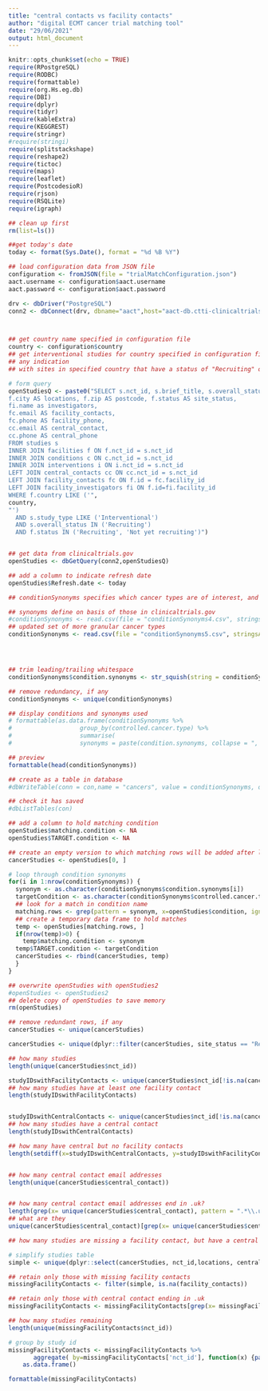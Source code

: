 ```yaml
---
title: "central contacts vs facility contacts"
author: "digital ECMT cancer trial matching tool"
date: "29/06/2021"
output: html_document
---
```


```r
knitr::opts_chunk$set(echo = TRUE)
require(RPostgreSQL)
require(RODBC)
require(formattable)
require(org.Hs.eg.db)
require(DBI)
require(dplyr)
require(tidyr)
require(kableExtra)
require(KEGGREST)
require(stringr)
#require(stringi)
require(splitstackshape)
require(reshape2)
require(tictoc)
require(maps)
require(leaflet)
require(PostcodesioR)
require(rjson)
require(RSQLite)
require(igraph)

## clean up first
rm(list=ls())

##get today's date
today <- format(Sys.Date(), format = "%d %B %Y")
```

```r
## load configuration data from JSON file
configuration <- fromJSON(file = "trialMatchConfiguration.json")
aact.username <- configuration$aact.username
aact.password <- configuration$aact.password

drv <- dbDriver("PostgreSQL")
conn2 <- dbConnect(drv, dbname="aact",host="aact-db.ctti-clinicaltrials.org", port=5432, user=aact.username, password=aact.password )




```

 
```r

## get country name specified in configuration file
country <- configuration$country
## get interventional studies for country specified in configuration file
## any indication
## with sites in specified country that have a status of "Recruiting" or "Not yet recruiting"

# form query
openStudiesQ <- paste0("SELECT s.nct_id, s.brief_title, s.overall_status, c.name AS condition, i.name AS interventions, f.name AS site_name,
f.city AS locations, f.zip AS postcode, f.status AS site_status,
fi.name as investigators,
fc.email AS facility_contacts, 
fc.phone AS facility_phone,
cc.email AS central_contact, 
cc.phone AS central_phone
FROM studies s
INNER JOIN facilities f ON f.nct_id = s.nct_id
INNER JOIN conditions c ON c.nct_id = s.nct_id
INNER JOIN interventions i ON i.nct_id = s.nct_id
LEFT JOIN central_contacts cc ON cc.nct_id = s.nct_id
LEFT JOIN facility_contacts fc ON f.id = fc.facility_id
LEFT JOIN facility_investigators fi ON f.id=fi.facility_id
WHERE f.country LIKE ('",
country,
"')
  AND s.study_type LIKE ('Interventional')
  AND s.overall_status IN ('Recruiting')
  AND f.status IN ('Recruiting', 'Not yet recruiting')")


## get data from clinicaltrials.gov
openStudies <- dbGetQuery(conn2,openStudiesQ)

## add a column to indicate refresh date
openStudies$Refresh.date <- today

```

  
```r
## conditionSynonyms specifies which cancer types are of interest, and which condition names (as used by clinicaltrials.gov) will be considered as matches for each

## synonyms define on basis of those in clinicaltrials.gov
#conditionSynonyms <- read.csv(file = "conditionSynonyms4.csv", stringsAsFactors = FALSE)
## updated set of more granular cancer types
conditionSynonyms <- read.csv(file = "conditionSynonyms5.csv", stringsAsFactors = FALSE)




## trim leading/trailing whitespace
conditionSynonyms$condition.synonyms <- str_squish(string = conditionSynonyms$condition.synonyms)

## remove redundancy, if any
conditionSynonyms <- unique(conditionSynonyms)

## display conditions and synonyms used
# formattable(as.data.frame(conditionSynonyms %>% 
#                   group_by(controlled.cancer.type) %>%
#                   summarise(
#                   synonyms = paste(condition.synonyms, collapse = ", "))))

## preview
formattable(head(conditionSynonyms))

## create as a table in database
#dbWriteTable(conn = con,name = "cancers", value = conditionSynonyms, overwrite=TRUE)

## check it has saved
#dbListTables(con)

```
 

```r
## add a column to hold matching condition
openStudies$matching.condition <- NA
openStudies$TARGET.condition <- NA

## create an empty version to which matching rows will be added after looping through condition synonyms
cancerStudies <- openStudies[0, ]

# loop through condition synonyms
for(i in 1:nrow(conditionSynonyms)) {
  synonym <- as.character(conditionSynonyms$condition.synonyms[i])
  targetCondition <- as.character(conditionSynonyms$controlled.cancer.type[i])
  ## look for a match in condition name
  matching.rows <- grep(pattern = synonym, x=openStudies$condition, ignore.case = TRUE)
  ## create a temporary data frame to hold matches
  temp <- openStudies[matching.rows, ]
  if(nrow(temp)>0) {
    temp$matching.condition <- synonym
  temp$TARGET.condition <- targetCondition
  cancerStudies <- rbind(cancerStudies, temp)
  }
}

## overwrite openStudies with openStudies2
#openStudies <- openStudies2
## delete copy of openStudies to save memory
rm(openStudies)

## remove redundant rows, if any
cancerStudies <- unique(cancerStudies)

cancerStudies <- unique(dplyr::filter(cancerStudies, site_status == "Recruiting"))

```




```r
## how many studies
length(unique(cancerStudies$nct_id))

studyIDswithFacilityContacts <- unique(cancerStudies$nct_id[!is.na(cancerStudies$facility_contacts)]) 
## how many studies have at least one facility contact
length(studyIDswithFacilityContacts)


studyIDswithCentralContacts <- unique(cancerStudies$nct_id[!is.na(cancerStudies$central_contact )])
## how many studies have a central contact
length(studyIDswithCentralContacts)

## how many have central but no facility contacts
length(setdiff(x=studyIDswithCentralContacts, y=studyIDswithFacilityContacts))


## how many central contact email addresses
length(unique(cancerStudies$central_contact))


## how many central contact email addresses end in .uk?
length(grep(x= unique(cancerStudies$central_contact), pattern = ".*\\.uk"))
## what are they
unique(cancerStudies$central_contact)[grep(x= unique(cancerStudies$central_contact), pattern = ".*\\.uk")]
```





```r
## how many studies are missing a facility contact, but have a central contact with a .uk email address?

# simplify studies table
simple <- unique(dplyr::select(cancerStudies, nct_id,locations, central_contact, facility_contacts))

## retain only those with missing facility contacts
missingFacilityContacts <- filter(simple, is.na(facility_contacts))

## retain only those with central contact ending in .uk
missingFacilityContacts <- missingFacilityContacts[grep(x= missingFacilityContacts$central_contact, pattern = ".*\\.uk"), ]

## how many studies remaining
length(unique(missingFacilityContacts$nct_id))

# group by study id
missingFacilityContacts <- missingFacilityContacts %>%
       aggregate( by=missingFacilityContacts['nct_id'], function(x) {paste(unique(x), collapse = ";\n")}) %>%
    as.data.frame()

formattable(missingFacilityContacts)
```



